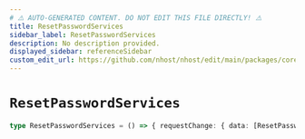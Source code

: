 ```yaml
---
# ⚠️ AUTO-GENERATED CONTENT. DO NOT EDIT THIS FILE DIRECTLY! ⚠️
title: ResetPasswordServices
sidebar_label: ResetPasswordServices
description: No description provided.
displayed_sidebar: referenceSidebar
custom_edit_url: https://github.com/nhost/nhost/edit/main/packages/core/src/machines/reset-password.ts#L22
---
```


# `ResetPasswordServices`

```ts
type ResetPasswordServices = () => { requestChange: { data: [ResetPasswordResponse](/reference/docgen/javascript/auth/types/reset-password-response) } }
```
